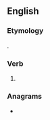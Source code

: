 ==English==

===Etymology===
{{suffix|en|breathe|est|nocat=1}}.

===Verb===
{{head|en|verb form}}

# {{en-archaic second-person singular of|breathe|lang=en}}

===Anagrams===
* {{anagrams|en|a=abeehrstt|hartbeest|set the bar}}